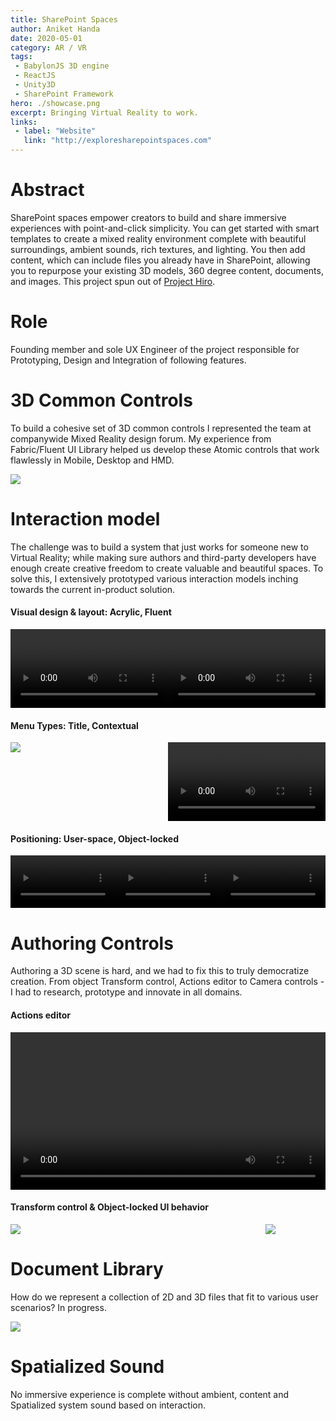 ```yaml
---
title: SharePoint Spaces
author: Aniket Handa
date: 2020-05-01
category: AR / VR
tags:
 - BabylonJS 3D engine
 - ReactJS
 - Unity3D
 - SharePoint Framework
hero: ./showcase.png
excerpt: Bringing Virtual Reality to work.
links:
 - label: "Website"
   link: "http://exploresharepointspaces.com"
---
```


# Abstract
SharePoint spaces empower creators to build and share immersive experiences with point-and-click simplicity. You can get started with smart templates to create a mixed reality environment complete with beautiful surroundings, ambient sounds, rich textures, and lighting. You then add content, which can include files you already have in SharePoint, allowing you to repurpose your existing 3D models, 360 degree content, documents, and images. This project spun out of [Project Hiro](/Project-Hiro).

<!---
#### A sample space created using Spaces
<div className="Image__Medium">
  <div style="width: 100%;
    background: black;
    height: 60px;
    position: absolute;"/>
  <iframe style="border:none;" width="100%" height="640px" src="https://www.exploresharepointspaces.com/sample-classroom" />
</div>
--->

# Role
Founding member and sole UX Engineer of the project responsible for Prototyping, Design and Integration of following features.

# 3D Common Controls
To build a cohesive set of 3D common controls I represented the team at companywide Mixed Reality design forum. My experience from Fabric/Fluent UI Library helped us develop these Atomic controls that work flawlessly in Mobile, Desktop and HMD.

<div className="Image__Medium">
  <img src="./showcase.png"/>
</div>

# Interaction model
The challenge was to build a system that just works for someone new to Virtual Reality; while making sure authors and third-party developers have enough create creative freedom to create valuable and beautiful spaces.
To solve this, I extensively prototyped various interaction models inching towards the current in-product solution.

#### Visual design & layout: Acrylic, Fluent 
<div className="Image__Medium" style="display: flex;">
  <video style="flex: 1 1 auto; align-self: stretch; width: 50%" loop autoplay>
    <source src="./videos/context-menu-01.mp4" type="video/mp4"/>
    Your browser does not support HTML5 video.
  </video>
  <video style="flex: 1 1 auto; align-self: stretch; width: 50%" loop autoplay>
    <source src="./videos/context-menu-02-layout-acrylic.mp4" type="video/mp4"/>
    Your browser does not support HTML5 video.
  </video>
</div>

#### Menu Types: Title, Contextual

<div className="Image__Medium" style="display: flex;">
  <div style="flex: 1 1 auto; align-self: stretch; width: 50%">
    <img src="./TitleBar.jpg" />
  </div>
  <video style="flex: 1 1 auto; align-self: stretch; width: 50%" loop autoplay>
    <source src="./videos/Mixed Reality Portal 10_25_18 2_39_42 PM_Trim.mp4" type="video/mp4"/>
    Your browser does not support HTML5 video.
  </video>
</div>

#### Positioning: User-space, Object-locked 

<div className="Image__Medium" style="display: flex;">
  <video style="flex: 1 1 auto; align-self: stretch; width: 33%" loop autoplay>
    <source src="./videos/Mixed Reality Portal 2020-05-28 16-03-00_Trim.mp4" type="video/mp4"/>
    Your browser does not support HTML5 video.
  </video>
  <video style="flex: 1 1 auto; align-self: stretch; width: 33%" loop autoplay>
    <source src="./videos/Mixed Reality Portal 2020-05-28 16-21-42_Trim.mp4" type="video/mp4"/>
    Your browser does not support HTML5 video.
  </video>
  <video style="flex: 1 1 auto; align-self: stretch; width: 33%" loop autoplay>
    <source src="./videos/Mixed Reality Portal 2020-05-28 16-16-04_Trim.mp4" type="video/mp4"/>
    Your browser does not support HTML5 video.
  </video>
</div>

# Authoring Controls
Authoring a 3D scene is hard, and we had to fix this to truly democratize creation. From object Transform control, Actions editor to Camera controls - I had to research, prototype and innovate in all domains.

#### Actions editor
<div className="Image__Medium">
  <video width="100%" loop autoplay>
    <source src="./videos/adding-actions.mp4" type="video/mp4"/>
    Your browser does not support HTML5 video.
  </video>
</div>

#### Transform control & Object-locked UI behavior

<div className="Image__Medium" style="display: flex;">
  <div style="flex: 1 1 auto; align-self: center; width: 81%">
    <img src="./Transform Control.png" />
  </div>
  <div style="flex: 1 1 auto; align-self: stretch; width: 19%">
    <img src="./transform-panel.gif" />
  </div>
</div>

# Document Library
How do we represent a collection of 2D and 3D files that fit to various user scenarios? In progress.
<div className="Image__Medium">
  <img src="./doclib.jpg" />
</div>

# Spatialized Sound 
No immersive experience is complete without ambient, content and Spatialized system sound based on interaction.